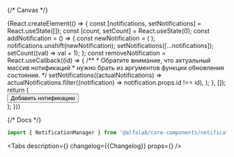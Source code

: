 

<Meta
    title='Components/NotificationManager'
    component={NotificationManager}
    id='NotificationManager'
/>

{/* Canvas */}

<Story name='NotificationManager'>
    {React.createElement(() => {
        const [notifications, setNotifications] = React.useState([]);
        const [count, setCount] = React.useState(0);
        const addNotification = () => {
            const newNotification = (
                <Notification
                    badge='positive'
                    title={`Нотификация #${count}`}
                    autoCloseDelay={3000}
                    id={count.toString()}
                    key={count.toString()}
                />
            );
            notifications.unshift(newNotification);
            setNotifications([...notifications]);
            setCount((val) => val + 1);
        };
        const removeNotification = React.useCallback((id) => {
            /**
             * Обратите внимание, что актуальный массив нотификаций
             * нужно брать из аргументов функции обновления состояния.
             */
            setNotifications((actualNotifications) =>
                actualNotifications.filter((notification) => notification.props.id !== id),
            );
        }, []);
        return (
            <div>
                <Button onClick={addNotification}>Добавить нотификацию</Button>
                <NotificationManager
                    notifications={notifications}
                    onRemoveNotification={removeNotification}
                />
            </div>
        );
    })}
</Story>

{/* Docs */}

<ComponentHeader
    name='NotificationManager'
/>

```jsx
import { NotificationManager } from '@alfalab/core-components/notification-manager';
```

<Tabs
    description={<Description />}
    changelog={<Markdown>{Changelog}</Markdown>}
    props={<ArgsTable of={NotificationManagerTS} />}
/>
